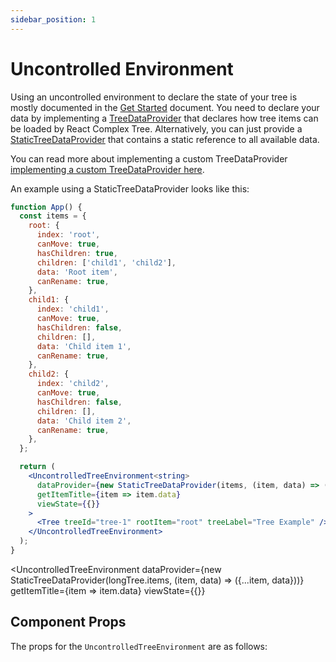```yaml
---
sidebar_position: 1
---
```



# Uncontrolled Environment

Using an uncontrolled environment to declare the state of your tree is mostly documented in
the [Get Started](/docs/getstarted) document. You need to declare your data by implementing
a [TreeDataProvider](/docs/api/interfaces/TreeDataProvider) that declares how tree items
can be loaded by React Complex Tree. Alternatively, you can just provide a
[StaticTreeDataProvider](/docs/api/classes/StaticTreeDataProvider) that contains a static
reference to all available data.

You can read more about implementing a custom TreeDataProvider
[implementing a custom TreeDataProvider here](/docs/guides/custom-data-provider).

An example using a StaticTreeDataProvider looks like this:

```jsx live
function App() {
  const items = {
    root: {
      index: 'root',
      canMove: true,
      hasChildren: true,
      children: ['child1', 'child2'],
      data: 'Root item',
      canRename: true,
    },
    child1: {
      index: 'child1',
      canMove: true,
      hasChildren: false,
      children: [],
      data: 'Child item 1',
      canRename: true,
    },
    child2: {
      index: 'child2',
      canMove: true,
      hasChildren: false,
      children: [],
      data: 'Child item 2',
      canRename: true,
    },
  };

  return (
    <UncontrolledTreeEnvironment<string>
      dataProvider={new StaticTreeDataProvider(items, (item, data) => ({...item, data}))}
      getItemTitle={item => item.data}
      viewState={{}}
    >
      <Tree treeId="tree-1" rootItem="root" treeLabel="Tree Example" />
    </UncontrolledTreeEnvironment>
  );
}
```

<UncontrolledTreeEnvironment
  dataProvider={new StaticTreeDataProvider(longTree.items, (item, data) => ({...item, data}))}
  getItemTitle={item => item.data}
  viewState={{}}
>
  <Tree treeId="tree-1" rootItem="root" treeLabel="Tree Example" />
</UncontrolledTreeEnvironment>

## Component Props

The props for the `UncontrolledTreeEnvironment` are as follows:

<PropTable name="UncontrolledTreeEnvironment" />